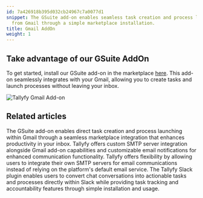 ```yaml
---
id: 7a426918b395d032cb24967c7a0077d1
snippet: The GSuite add-on enables seamless task creation and process launching directly
  from Gmail through a simple marketplace installation.
title: Gmail AddOn
weight: 1
---
```


## Take advantage of our GSuite AddOn

To get started, install our GSuite add-on in the marketplace [here](https://gsuite.google.com/marketplace/app/tallyfy/671710262095). This add-on seamlessly integrates with your Gmail, allowing you to create tasks and launch processes without leaving your inbox.

![Tallyfy Gmail Add-on](https://screenshots.tallyfy.com/file-orF3UnYz5p.png)


## Related articles
<CardGrid>
<LinkTitleCard header="<b>Email > Gmail AddOn</b>" href="/products/pro/integrations/email/how-can-i-manage-my-tasks-with-tallyfys-gmail-add-on/" > The GSuite add-on enables direct task creation and process launching within Gmail through a seamless marketplace integration that enhances productivity in your inbox. </LinkTitleCard>
<LinkTitleCard header="<b>Integrations > Email and SMTP</b>" href="/products/pro/integrations/email/" > Tallyfy offers custom SMTP server integration alongside Gmail add-on capabilities and customizable email notifications for enhanced communication functionality. </LinkTitleCard>
<LinkTitleCard header="<b>Integrations > Email and SMTP</b>" href="/products/pro/integrations/email/" > Tallyfy offers flexibility by allowing users to integrate their own SMTP servers for email communications instead of relying on the platform's default email service. </LinkTitleCard>
<LinkTitleCard header="<b>Integrations > Slack</b>" href="/products/pro/integrations/slack/" > The Tallyfy Slack plugin enables users to convert chat conversations into actionable tasks and processes directly within Slack while providing task tracking and accountability features through simple installation and usage. </LinkTitleCard>
</CardGrid>
